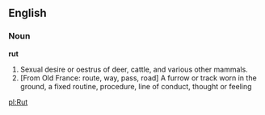 ==English==

===Noun===

'''rut'''

#Sexual desire or oestrus of deer, cattle, and various other mammals.
#[From Old France: route, way, pass, road] A furrow or track worn in the ground, a fixed routine, procedure, line of conduct, thought or feeling
[[pl:Rut]]